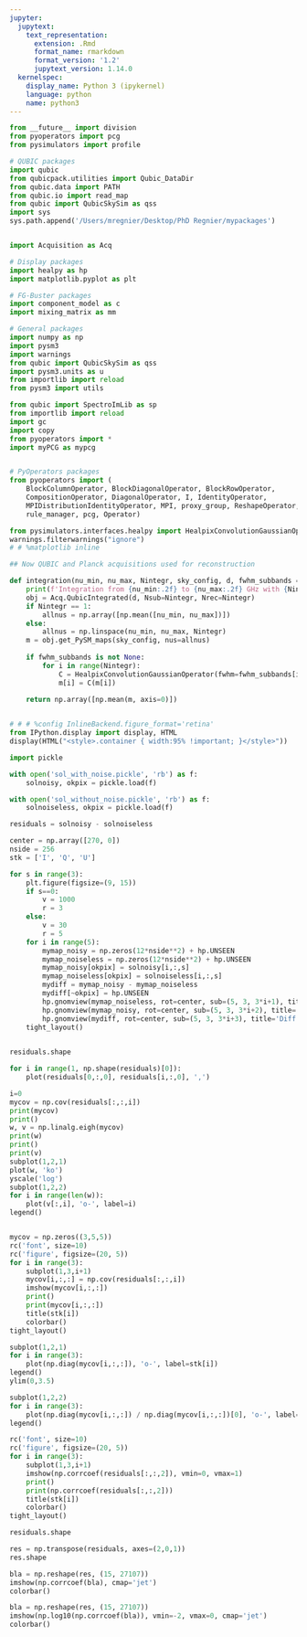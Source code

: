 ```yaml
---
jupyter:
  jupytext:
    text_representation:
      extension: .Rmd
      format_name: rmarkdown
      format_version: '1.2'
      jupytext_version: 1.14.0
  kernelspec:
    display_name: Python 3 (ipykernel)
    language: python
    name: python3
---
```


```python
from __future__ import division
from pyoperators import pcg
from pysimulators import profile

# QUBIC packages
import qubic
from qubicpack.utilities import Qubic_DataDir
from qubic.data import PATH
from qubic.io import read_map
from qubic import QubicSkySim as qss
import sys
sys.path.append('/Users/mregnier/Desktop/PhD Regnier/mypackages')


import Acquisition as Acq

# Display packages
import healpy as hp
import matplotlib.pyplot as plt

# FG-Buster packages
import component_model as c
import mixing_matrix as mm

# General packages
import numpy as np
import pysm3
import warnings
from qubic import QubicSkySim as qss
import pysm3.units as u
from importlib import reload
from pysm3 import utils

from qubic import SpectroImLib as sp
from importlib import reload
import gc
import copy
from pyoperators import *
import myPCG as mypcg


# PyOperators packages
from pyoperators import (
    BlockColumnOperator, BlockDiagonalOperator, BlockRowOperator,
    CompositionOperator, DiagonalOperator, I, IdentityOperator,
    MPIDistributionIdentityOperator, MPI, proxy_group, ReshapeOperator,
    rule_manager, pcg, Operator)

from pysimulators.interfaces.healpy import HealpixConvolutionGaussianOperator
warnings.filterwarnings("ignore")
# # %matplotlib inline

## Now QUBIC and Planck acquisitions used for reconstruction

def integration(nu_min, nu_max, Nintegr, sky_config, d, fwhm_subbands = None):
    print(f'Integration from {nu_min:.2f} to {nu_max:.2f} GHz with {Nintegr} steps')
    obj = Acq.QubicIntegrated(d, Nsub=Nintegr, Nrec=Nintegr)
    if Nintegr == 1:
        allnus = np.array([np.mean([nu_min, nu_max])])
    else:
        allnus = np.linspace(nu_min, nu_max, Nintegr)
    m = obj.get_PySM_maps(sky_config, nus=allnus)
    
    if fwhm_subbands is not None:
        for i in range(Nintegr):
            C = HealpixConvolutionGaussianOperator(fwhm=fwhm_subbands[i])
            m[i] = C(m[i])
    
    return np.array([np.mean(m, axis=0)])


# # # %config InlineBackend.figure_format='retina'
from IPython.display import display, HTML
display(HTML("<style>.container { width:95% !important; }</style>"))
```

```python
import pickle

with open('sol_with_noise.pickle', 'rb') as f:
    solnoisy, okpix = pickle.load(f)
```

```python
with open('sol_without_noise.pickle', 'rb') as f:
    solnoiseless, okpix = pickle.load(f)
```

```python
residuals = solnoisy - solnoiseless
```

```python
center = np.array([270, 0])
nside = 256
stk = ['I', 'Q', 'U']

for s in range(3):
    plt.figure(figsize=(9, 15))  
    if s==0:
        v = 1000
        r = 3
    else:
        v = 30
        r = 5
    for i in range(5):
        mymap_noisy = np.zeros(12*nside**2) + hp.UNSEEN
        mymap_noiseless = np.zeros(12*nside**2) + hp.UNSEEN
        mymap_noisy[okpix] = solnoisy[i,:,s]
        mymap_noiseless[okpix] = solnoiseless[i,:,s]
        mydiff = mymap_noisy - mymap_noiseless
        mydiff[~okpix] = hp.UNSEEN
        hp.gnomview(mymap_noiseless, rot=center, sub=(5, 3, 3*i+1), title='Input {} sub {}/{}'.format(stk[s], i+1, 5), min=-v, max=v, reso=15, cmap='jet')
        hp.gnomview(mymap_noisy, rot=center, sub=(5, 3, 3*i+2), title='Output {} sub {}/{}'.format(stk[s], i+1, 5), min=-v, max=v, reso=15, cmap='jet')
        hp.gnomview(mydiff, rot=center, sub=(5, 3, 3*i+3), title='Diff {0:} sub {1:}/{2:}'.format(stk[s], i+1, 5), min=-r, max=r, reso=15, cmap='jet')
    tight_layout()
  
```

```python
residuals.shape
```

```python
for i in range(1, np.shape(residuals)[0]):
    plot(residuals[0,:,0], residuals[i,:,0], ',')

```

```python
i=0
mycov = np.cov(residuals[:,:,i])
print(mycov)
print()
w, v = np.linalg.eigh(mycov)
print(w)
print()
print(v)
subplot(1,2,1)
plot(w, 'ko')
yscale('log')
subplot(1,2,2)
for i in range(len(w)):
    plot(v[:,i], 'o-', label=i)
legend()
```

```python

```

```python
mycov = np.zeros((3,5,5))
rc('font', size=10)
rc('figure', figsize=(20, 5))
for i in range(3):
    subplot(1,3,i+1)
    mycov[i,:,:] = np.cov(residuals[:,:,i])
    imshow(mycov[i,:,:])
    print()
    print(mycov[i,:,:])
    title(stk[i])
    colorbar()
tight_layout()
```

```python
subplot(1,2,1)
for i in range(3):
    plot(np.diag(mycov[i,:,:]), 'o-', label=stk[i])
legend()
ylim(0,3.5)

subplot(1,2,2)
for i in range(3):
    plot(np.diag(mycov[i,:,:]) / np.diag(mycov[i,:,:])[0], 'o-', label=stk[i])
legend()

```

```python
rc('font', size=10)
rc('figure', figsize=(20, 5))
for i in range(3):
    subplot(1,3,i+1)
    imshow(np.corrcoef(residuals[:,:,2]), vmin=0, vmax=1)
    print()
    print(np.corrcoef(residuals[:,:,2]))
    title(stk[i])
    colorbar()
tight_layout()
```

```python
residuals.shape
```

```python
res = np.transpose(residuals, axes=(2,0,1))
res.shape
```

```python
bla = np.reshape(res, (15, 27107))
imshow(np.corrcoef(bla), cmap='jet')
colorbar()
```

```python
bla = np.reshape(res, (15, 27107))
imshow(np.log10(np.corrcoef(bla)), vmin=-2, vmax=0, cmap='jet')
colorbar()
```

```python

```

